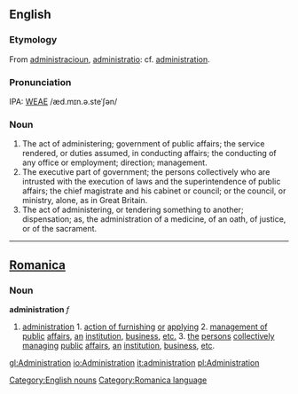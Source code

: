 ==English==
===Etymology===
From {{OE.}} [[administracioun]], {{L.}} [[administratio]]: cf. {{F.}} [[administration]].

===Pronunciation===
IPA: [[WEAE]] /æd.mɪn.ə.steˈʃən/

===Noun===
[[Category:English nouns]]
# The act of administering; government of public affairs; the service rendered, or duties assumed, in conducting  affairs; the conducting of any office or employment; direction; management.
# The executive part of government; the persons collectively  who are intrusted with the execution of laws and the  superintendence of public affairs; the chief magistrate  and his cabinet or council; or the council, or ministry, alone, as in Great Britain.
#  The act of administering, or tendering something to another; dispensation; as, the administration of a medicine, of an oath, of justice, or of the sacrament.
----

==[[Romanica]]==
[[Category:Romanica language]]
===Noun===
<b>administration</b> ''f''
#[[administration]] 1. [[action of furnishing]] [[or]] [[applying]] 2. [[management of public]] [[affairs]], [[an]] [[institution]], [[business]], [[etc.]] 3. [[the]] [[persons]] [[collectively]] [[managing]] [[public]] [[affairs]], [[an]] [[institution]], [[business]], [[etc]].

[[gl:Administration]]
[[io:Administration]]
[[it:administration]]
[[pl:Administration]]
